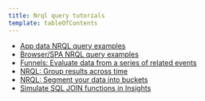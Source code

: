 ```yaml
---
title: Nrql query tutorials
template: tableOfContents
---
```


* [App data NRQL query examples](/docs/query-your-data/nrql-new-relic-query-language/nrql-query-tutorials/app-data-nrql-query-examples)
* [Browser/SPA NRQL query examples](/docs/query-your-data/nrql-new-relic-query-language/nrql-query-tutorials/browserspa-nrql-query-examples)
* [Funnels: Evaluate data from a series of related events](/docs/query-your-data/nrql-new-relic-query-language/nrql-query-tutorials/funnels-evaluate-data-series-related-events)
* [NRQL: Group results across time](/docs/query-your-data/nrql-new-relic-query-language/nrql-query-tutorials/nrql-group-results-across-time)
* [NRQL: Segment your data into buckets](/docs/query-your-data/nrql-new-relic-query-language/nrql-query-tutorials/nrql-segment-your-data-buckets)
* [Simulate SQL JOIN functions in Insights](/docs/query-your-data/nrql-new-relic-query-language/nrql-query-tutorials/simulate-sql-join-functions-insights)
